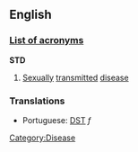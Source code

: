 ==English==

===[[Wiktionary:List of acronyms and abbreviations|List of acronyms]]===
'''STD'''
#[[Sexual]]ly [[transmit]]ted [[disease]]

=== Translations ===
* Portuguese: [[DST]] ''f''
[[Category:Disease]]